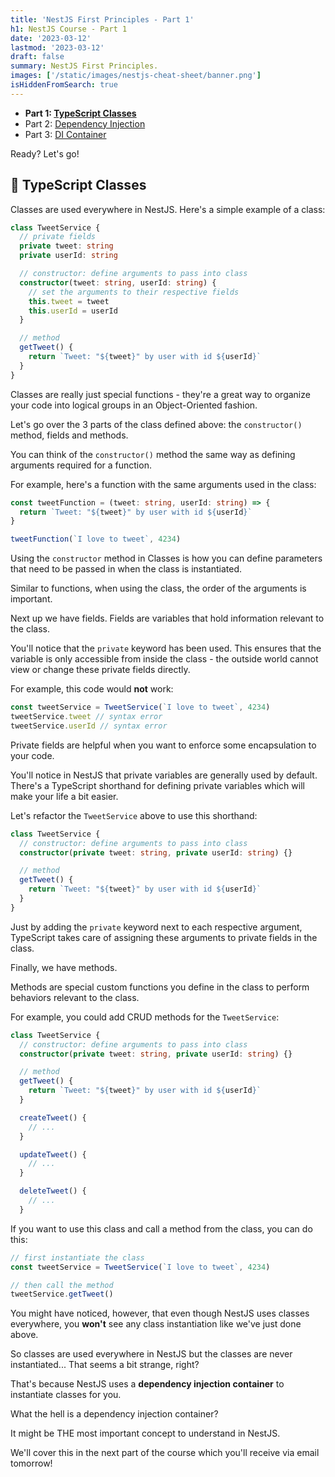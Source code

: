 ```yaml
---
title: 'NestJS First Principles - Part 1'
h1: NestJS Course - Part 1
date: '2023-03-12'
lastmod: '2023-03-12'
draft: false
summary: NestJS First Principles.
images: ['/static/images/nestjs-cheat-sheet/banner.png']
isHiddenFromSearch: true
---
```


- **Part 1: [TypeScript Classes](/resources/nestjs-first-principles/part-1)**
- Part 2: [Dependency Injection](/resources/nestjs-first-principles/part-2)
- Part 3: [DI Container](/resources/nestjs-first-principles/part-3)

Ready? Let's go!

## 📖 TypeScript Classes

Classes are used everywhere in NestJS. Here's a simple example of a class:

```ts
class TweetService {
  // private fields
  private tweet: string
  private userId: string

  // constructor: define arguments to pass into class
  constructor(tweet: string, userId: string) {
    // set the arguments to their respective fields
    this.tweet = tweet
    this.userId = userId
  }

  // method
  getTweet() {
    return `Tweet: "${tweet}" by user with id ${userId}`
  }
}
```

Classes are really just special functions - they're a great way to organize your code into logical groups in an Object-Oriented fashion.

Let's go over the 3 parts of the class defined above: the `constructor()` method, fields and methods.

You can think of the `constructor()` method the same way as defining arguments required for a function.

For example, here's a function with the same arguments used in the class:

```ts
const tweetFunction = (tweet: string, userId: string) => {
  return `Tweet: "${tweet}" by user with id ${userId}`
}

tweetFunction(`I love to tweet`, 4234)
```

Using the `constructor` method in Classes is how you can define parameters that need to be passed in when the class is instantiated.

Similar to functions, when using the class, the order of the arguments is important.

Next up we have fields. Fields are variables that hold information relevant to the class.

You'll notice that the `private` keyword has been used. This ensures that the variable is only accessible from inside the class - the outside world cannot view or change these private fields directly.

For example, this code would **not** work:

```ts
const tweetService = TweetService(`I love to tweet`, 4234)
tweetService.tweet // syntax error
tweetService.userId // syntax error
```

Private fields are helpful when you want to enforce some encapsulation to your code.

You'll notice in NestJS that private variables are generally used by default. There's a TypeScript shorthand for defining private variables which will make your life a bit easier.

Let's refactor the `TweetService` above to use this shorthand:

```ts
class TweetService {
  // constructor: define arguments to pass into class
  constructor(private tweet: string, private userId: string) {}

  // method
  getTweet() {
    return `Tweet: "${tweet}" by user with id ${userId}`
  }
}
```

Just by adding the `private` keyword next to each respective argument, TypeScript takes care of assigning these arguments to private fields in the class.

Finally, we have methods.

Methods are special custom functions you define in the class to perform behaviors relevant to the class.

For example, you could add CRUD methods for the `TweetService`:

```ts
class TweetService {
  // constructor: define arguments to pass into class
  constructor(private tweet: string, private userId: string) {}

  // method
  getTweet() {
    return `Tweet: "${tweet}" by user with id ${userId}`
  }

  createTweet() {
    // ...
  }

  updateTweet() {
    // ...
  }

  deleteTweet() {
    // ...
  }
```

If you want to use this class and call a method from the class, you can do this:

```ts
// first instantiate the class
const tweetService = TweetService(`I love to tweet`, 4234)

// then call the method
tweetService.getTweet()
```

You might have noticed, however, that even though NestJS uses classes everywhere, you **won't** see any class instantiation like we've just done above.

So classes are used everywhere in NestJS but the classes are never instantiated... That seems a bit strange, right?

That's because NestJS uses a **dependency injection container** to instantiate classes for you.

What the hell is a dependency injection container?

It might be THE most important concept to understand in NestJS.

We'll cover this in the next part of the course which you'll receive via email tomorrow!
